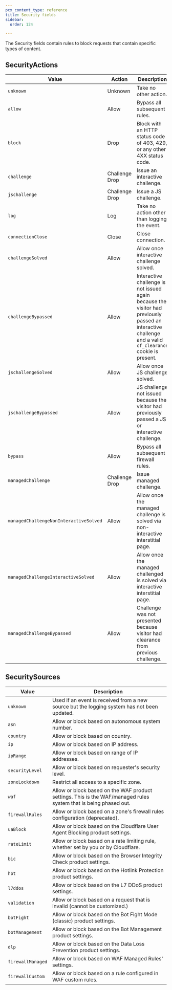 ```yaml
---
pcx_content_type: reference
title: Security fields
sidebar:
  order: 124

---
```


The Security fields contain rules to block requests that contain specific types of content.

## SecurityActions



| Value                                  | Action         | Description                                                                                                                                                |
| -------------------------------------- | -------------- | ---------------------------------------------------------------------------------------------------------------------------------------------------------- |
| `unknown`                              | Unknown        | Take no other action.                                                                                                                                      |
| `allow`                                | Allow          | Bypass all subsequent rules.                                                                                                                               |
| `block`                                | Drop           | Block with an HTTP status code of 403, 429, or any other 4XX status code.                                                                                  |
| `challenge`                            | Challenge Drop | Issue an interactive challenge.                                                                                                                            |
| `jschallenge`                          | Challenge Drop | Issue a JS challenge.                                                                                                                                      |
| `log`                                  | Log            | Take no action other than logging the event.                                                                                                               |
| `connectionClose`                      | Close          | Close connection.                                                                                                                                          |
| `challengeSolved`                      | Allow          | Allow once interactive challenge solved.                                                                                                                   |
| `challengeBypassed`                    | Allow          | Interactive challenge is not issued again because the visitor had previously passed an interactive challenge and a valid `cf_clearance` cookie is present. |
| `jschallengeSolved`                    | Allow          | Allow once JS challenge solved.                                                                                                                            |
| `jschallengeBypassed`                  | Allow          | JS challenge not issued because the visitor had previously passed a JS or interactive challenge.                                                           |
| `bypass`                               | Allow          | Bypass all subsequent firewall rules.                                                                                                                      |
| `managedChallenge`                     | Challenge Drop | Issue managed challenge.                                                                                                                                   |
| `managedChallengeNonInteractiveSolved` | Allow          | Allow once the managed challenge is solved via non-interactive interstitial page.                                                                          |
| `managedChallengeInteractiveSolved`    | Allow          | Allow once the managed challenged is solved via interactive interstitial page.                                                                             |
| `managedChallengeBypassed`             | Allow          | Challenge was not presented because visitor had clearance from previous challenge.                                                                         |



## SecuritySources



| Value             | Description                                                                                                      |
| ----------------- | ---------------------------------------------------------------------------------------------------------------- |
| `unknown`         | Used if an event is received from a new source but the logging system has not been updated.                      |
| `asn`             | Allow or block based on autonomous system number.                                                                |
| `country`         | Allow or block based on country.                                                                                 |
| `ip`              | Allow or block based on IP address.                                                                              |
| `ipRange`         | Allow or block based on range of IP addresses.                                                                   |
| `securityLevel`   | Allow or block based on requester's security level.                                                              |
| `zoneLockdown`    | Restrict all access to a specific zone.                                                                          |
| `waf`             | Allow or block based on the WAF product settings. This is the WAF/managed rules system that is being phased out. |
| `firewallRules`   | Allow or block based on a zone's firewall rules configuration (deprecated).                                      |
| `uaBlock`         | Allow or block based on the Cloudflare User Agent Blocking product settings.                                     |
| `rateLimit`       | Allow or block based on a rate limiting rule, whether set by you or by Cloudflare.                               |
| `bic`             | Allow or block based on the Browser Integrity Check product settings.                                            |
| `hot`             | Allow or block based on the Hotlink Protection product settings.                                                 |
| `l7ddos`          | Allow or block based on the L7 DDoS product settings.                                                            |
| `validation`      | Allow or block based on a request that is invalid (cannot be customized.)                                        |
| `botFight`        | Allow or block based on the Bot Fight Mode (classic) product settings.                                           |
| `botManagement`   | Allow or block based on the Bot Management product settings.                                                     |
| `dlp`             | Allow or block based on the Data Loss Prevention product settings.                                               |
| `firewallManaged` | Allow or block based on WAF Managed Rules' settings.                                                             |
| `firewallCustom`  | Allow or block based on a rule configured in WAF custom rules.                                                   |
